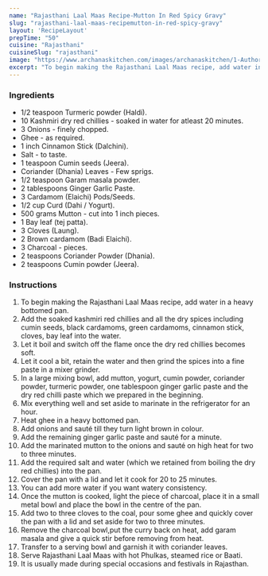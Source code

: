 ---
name: "Rajasthani Laal Maas Recipe-Mutton In Red Spicy Gravy"
slug: "rajasthani-laal-maas-recipemutton-in-red-spicy-gravy"
layout: 'RecipeLayout'
prepTime: "50"
cuisine: "Rajasthani"
cuisineSlug: "rajasthani"
image: "https://www.archanaskitchen.com/images/archanaskitchen/1-Author/Pooja_Thakur/Rajasthani_Lal_Maas_Recipe__1-2N_1600.jpg"
excerpt: "To begin making the Rajasthani Laal Maas recipe, add water in a heavy bottomed pan"
---

### Ingredients

- 1/2 teaspoon Turmeric powder (Haldi).
- 10 Kashmiri dry red chillies - soaked in water for atleast 20 minutes.
- 3 Onions - finely chopped.
- Ghee - as required.
- 1 inch Cinnamon Stick (Dalchini).
- Salt - to taste.
- 1 teaspoon Cumin seeds (Jeera).
- Coriander (Dhania) Leaves - Few sprigs.
- 1/2 teaspoon Garam masala powder.
- 2 tablespoons Ginger Garlic Paste.
- 3 Cardamom (Elaichi) Pods/Seeds.
- 1/2 cup Curd (Dahi / Yogurt).
- 500 grams Mutton - cut into 1 inch pieces.
- 1 Bay leaf (tej patta).
- 3 Cloves (Laung).
- 2 Brown cardamom (Badi Elaichi).
- 3 Charcoal - pieces.
- 2 teaspoons Coriander Powder (Dhania).
- 2 teaspoons Cumin powder (Jeera).

### Instructions

1. To begin making the Rajasthani Laal Maas recipe, add water in a heavy bottomed pan.
1. Add the soaked kashmiri red chillies and all the dry spices including cumin seeds, black cardamoms, green cardamoms, cinnamon stick, cloves, bay leaf into the water.
1. Let it boil and switch off the flame once the dry red chillies becomes soft.
1. Let it cool a bit, retain the water and then grind the spices into a fine paste in a mixer grinder.
1. In a large mixing bowl, add mutton, yogurt, cumin powder, coriander powder, turmeric powder, one tablespoon ginger garlic paste and the dry red chilli paste which we prepared in the beginning.
1. Mix everything well and set aside to marinate in the refrigerator for an hour.
1. Heat ghee in a heavy bottomed pan.
1. Add onions and sauté till they turn light brown in colour.
1. Add the remaining ginger garlic paste and sauté for a minute.
1. Add the marinated mutton to the onions and sauté on high heat for two to three minutes.
1. Add the required salt and water (which we retained from boiling the dry red chillies) into the pan.
1. Cover the pan with a lid and let it cook for 20 to 25 minutes.
1. You can add more water if you want watery consistency.
1. Once the mutton is cooked, light the piece of charcoal, place it in a small metal bowl and place the bowl in the centre of the pan.
1. Add two to three cloves to the coal, pour some ghee and quickly cover the pan with a lid and set aside for two to three minutes.
1. Remove the charcoal bowl,put the curry back on heat, add garam masala and give a quick stir before removing from heat.
1. Transfer to a serving bowl and garnish it with coriander leaves.
1. Serve Rajasthani Laal Maas with hot Phulkas, steamed rice or Baati.
1. It is usually made during special occasions and festivals in Rajasthan.
